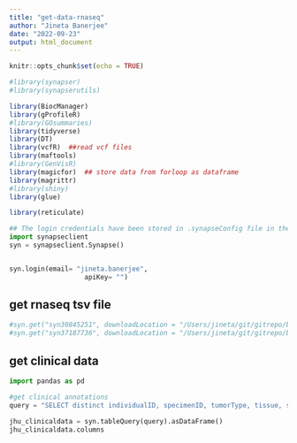```yaml
---
title: "get-data-rnaseq"
author: "Jineta Banerjee"
date: "2022-09-23"
output: html_document
---
```

```r
knitr::opts_chunk$set(echo = TRUE)
```

```r

#library(synapser)
#library(synapserutils)

library(BiocManager)
library(gProfileR)
#library(GOsummaries)
library(tidyverse)
library(DT)
library(vcfR)  ##read vcf files
library(maftools)
#library(GenVisR)
library(magicfor)  ## store data from forloop as dataframe
library(magrittr)
#library(shiny)
library(glue)

library(reticulate)

```

```python

## The login credentials have been stored in .synapseConfig file in the home dir. If you dont have this setup, please make the file before trying to login.
import synapseclient
syn = synapseclient.Synapse()


syn.login(email= "jineta.banerjee",
                   apiKey= "")

```

## get rnaseq tsv file

```python

#syn.get("syn30845251", downloadLocation = "/Users/jineta/git/gitrepo/biobank-release-2/data/rnaseq-batch1-batch2") #batch1plus2
#syn.get("syn37187736", downloadLocation = "/Users/jineta/git/gitrepo/biobank-release-2/data/rnaseq-batch3") #batch3

```

## get clinical data

```python

import pandas as pd

#get clinical annotations
query = "SELECT distinct individualID, specimenID, tumorType, tissue, sex, age, bodyPart, isCellLine FROM syn30791643 WHERE ( assay = 'rnaSeq' ) "

jhu_clinicaldata = syn.tableQuery(query).asDataFrame()
jhu_clinicaldata.columns

```
